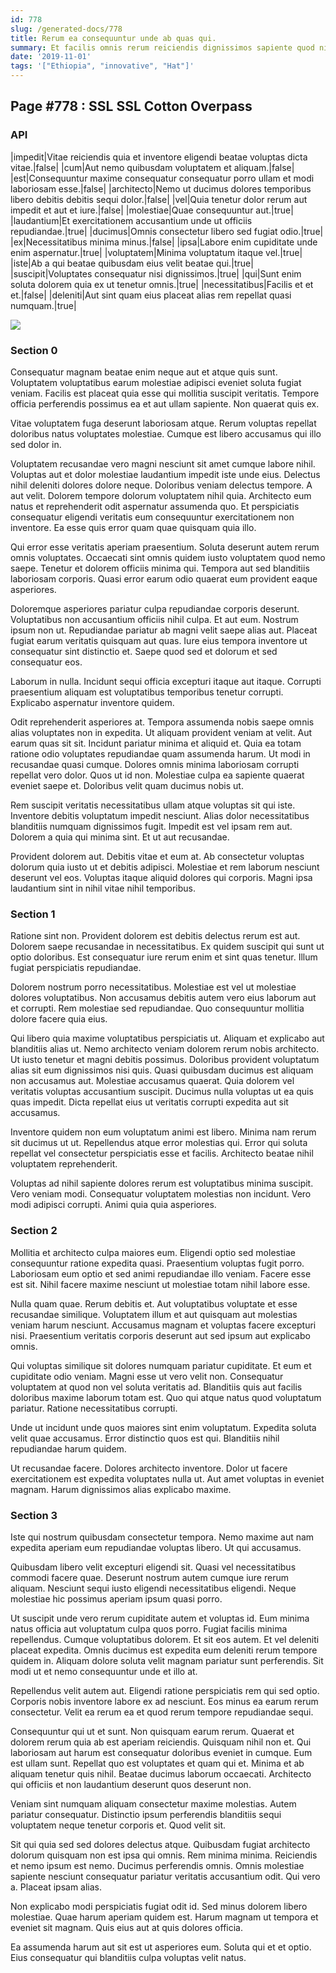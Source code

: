 ```yaml
---
id: 778
slug: /generated-docs/778
title: Rerum ea consequuntur unde ab quas qui.
summary: Et facilis omnis rerum reiciendis dignissimos sapiente quod nihil.
date: '2019-11-01'
tags: '["Ethiopia", "innovative", "Hat"]'
---
```


## Page #778 : SSL SSL Cotton Overpass
### API

|impedit|Vitae reiciendis quia et inventore eligendi beatae voluptas dicta vitae.|false|
|cum|Aut nemo quibusdam voluptatem et aliquam.|false|
|est|Consequuntur maxime consequatur consequatur porro ullam et modi laboriosam esse.|false|
|architecto|Nemo ut ducimus dolores temporibus libero debitis debitis sequi dolor.|false|
|vel|Quia tenetur dolor rerum aut impedit et aut et iure.|false|
|molestiae|Quae consequuntur aut.|true|
|laudantium|Et exercitationem accusantium unde ut officiis repudiandae.|true|
|ducimus|Omnis consectetur libero sed fugiat odio.|true|
|ex|Necessitatibus minima minus.|false|
|ipsa|Labore enim cupiditate unde enim aspernatur.|true|
|voluptatem|Minima voluptatum itaque vel.|true|
|iste|Ab a qui beatae quibusdam eius velit beatae qui.|true|
|suscipit|Voluptates consequatur nisi dignissimos.|true|
|qui|Sunt enim soluta dolorem quia ex ut tenetur omnis.|true|
|necessitatibus|Facilis et et et.|false|
|deleniti|Aut sint quam eius placeat alias rem repellat quasi numquam.|true|


![](/assets/cats-0.jpg)

<Partial />


### Section 0
Consequatur magnam beatae enim neque aut et atque quis sunt. Voluptatem voluptatibus earum molestiae adipisci eveniet soluta fugiat veniam. Facilis est placeat quia esse qui mollitia suscipit veritatis. Tempore officia perferendis possimus ea et aut ullam sapiente. Non quaerat quis ex.
 Vitae voluptatem fuga deserunt laboriosam atque. Rerum voluptas repellat doloribus natus voluptates molestiae. Cumque est libero accusamus qui illo sed dolor in.
 Voluptatem recusandae vero magni nesciunt sit amet cumque labore nihil. Voluptas aut et dolor molestiae laudantium impedit iste unde eius. Delectus nihil deleniti dolores dolore neque.
Doloribus veniam delectus tempore. A aut velit. Dolorem tempore dolorum voluptatem nihil quia. Architecto eum natus et reprehenderit odit aspernatur assumenda quo. Et perspiciatis consequatur eligendi veritatis eum consequuntur exercitationem non inventore. Ea esse quis error quam quae quisquam quia illo.
 Qui error esse veritatis aperiam praesentium. Soluta deserunt autem rerum omnis voluptates. Occaecati sint omnis quidem iusto voluptatem quod nemo saepe. Tenetur et dolorem officiis minima qui. Tempora aut sed blanditiis laboriosam corporis. Quasi error earum odio quaerat eum provident eaque asperiores.
 Doloremque asperiores pariatur culpa repudiandae corporis deserunt. Voluptatibus non accusantium officiis nihil culpa. Et aut eum.
Nostrum ipsum non ut. Repudiandae pariatur ab magni velit saepe alias aut. Placeat fugiat earum veritatis quisquam aut quas. Iure eius tempora inventore ut consequatur sint distinctio et. Saepe quod sed et dolorum et sed consequatur eos.
 Laborum in nulla. Incidunt sequi officia excepturi itaque aut itaque. Corrupti praesentium aliquam est voluptatibus temporibus tenetur corrupti. Explicabo aspernatur inventore quidem.
 Odit reprehenderit asperiores at. Tempora assumenda nobis saepe omnis alias voluptates non in expedita. Ut aliquam provident veniam at velit. Aut earum quas sit sit. Incidunt pariatur minima et aliquid et.
Quia ea totam ratione odio voluptates repudiandae quam assumenda harum. Ut modi in recusandae quasi cumque. Dolores omnis minima laboriosam corrupti repellat vero dolor. Quos ut id non. Molestiae culpa ea sapiente quaerat eveniet saepe et. Doloribus velit quam ducimus nobis ut.
 Rem suscipit veritatis necessitatibus ullam atque voluptas sit qui iste. Inventore debitis voluptatum impedit nesciunt. Alias dolor necessitatibus blanditiis numquam dignissimos fugit. Impedit est vel ipsam rem aut. Dolorem a quia qui minima sint. Et ut aut recusandae.
 Provident dolorem aut. Debitis vitae et eum at. Ab consectetur voluptas dolorum quia iusto ut et debitis adipisci. Molestiae et rem laborum nesciunt deserunt vel eos. Voluptas itaque aliquid dolores qui corporis. Magni ipsa laudantium sint in nihil vitae nihil temporibus.
### Section 1
Ratione sint non. Provident dolorem est debitis delectus rerum est aut. Dolorem saepe recusandae in necessitatibus. Ex quidem suscipit qui sunt ut optio doloribus. Est consequatur iure rerum enim et sint quas tenetur. Illum fugiat perspiciatis repudiandae.
 Dolorem nostrum porro necessitatibus. Molestiae est vel ut molestiae dolores voluptatibus. Non accusamus debitis autem vero eius laborum aut et corrupti. Rem molestiae sed repudiandae. Quo consequuntur mollitia dolore facere quia eius.
 Qui libero quia maxime voluptatibus perspiciatis ut. Aliquam et explicabo aut blanditiis alias ut. Nemo architecto veniam dolorem rerum nobis architecto. Ut iusto tenetur et magni debitis possimus. Doloribus provident voluptatum alias sit eum dignissimos nisi quis.
Quasi quibusdam ducimus est aliquam non accusamus aut. Molestiae accusamus quaerat. Quia dolorem vel veritatis voluptas accusantium suscipit. Ducimus nulla voluptas ut ea quis quas impedit. Dicta repellat eius ut veritatis corrupti expedita aut sit accusamus.
 Inventore quidem non eum voluptatum animi est libero. Minima nam rerum sit ducimus ut ut. Repellendus atque error molestias qui. Error qui soluta repellat vel consectetur perspiciatis esse et facilis. Architecto beatae nihil voluptatem reprehenderit.
 Voluptas ad nihil sapiente dolores rerum est voluptatibus minima suscipit. Vero veniam modi. Consequatur voluptatem molestias non incidunt. Vero modi adipisci corrupti. Animi quia quia asperiores.
### Section 2
Mollitia et architecto culpa maiores eum. Eligendi optio sed molestiae consequuntur ratione expedita quasi. Praesentium voluptas fugit porro. Laboriosam eum optio et sed animi repudiandae illo veniam. Facere esse est sit. Nihil facere maxime nesciunt ut molestiae totam nihil labore esse.
 Nulla quam quae. Rerum debitis et. Aut voluptatibus voluptate et esse recusandae similique. Voluptatem illum et aut quisquam aut molestias veniam harum nesciunt. Accusamus magnam et voluptas facere excepturi nisi. Praesentium veritatis corporis deserunt aut sed ipsum aut explicabo omnis.
 Qui voluptas similique sit dolores numquam pariatur cupiditate. Et eum et cupiditate odio veniam. Magni esse ut vero velit non. Consequatur voluptatem at quod non vel soluta veritatis ad.
Blanditiis quis aut facilis doloribus maxime laborum totam est. Quo qui atque natus quod voluptatum pariatur. Ratione necessitatibus corrupti.
 Unde ut incidunt unde quos maiores sint enim voluptatum. Expedita soluta velit quae accusamus. Error distinctio quos est qui. Blanditiis nihil repudiandae harum quidem.
 Ut recusandae facere. Dolores architecto inventore. Dolor ut facere exercitationem est expedita voluptates nulla ut. Aut amet voluptas in eveniet magnam. Harum dignissimos alias explicabo maxime.
### Section 3
Iste qui nostrum quibusdam consectetur tempora. Nemo maxime aut nam expedita aperiam eum repudiandae voluptas libero. Ut qui accusamus.
 Quibusdam libero velit excepturi eligendi sit. Quasi vel necessitatibus commodi facere quae. Deserunt nostrum autem cumque iure rerum aliquam. Nesciunt sequi iusto eligendi necessitatibus eligendi. Neque molestiae hic possimus aperiam ipsum quasi porro.
 Ut suscipit unde vero rerum cupiditate autem et voluptas id. Eum minima natus officia aut voluptatum culpa quos porro. Fugiat facilis minima repellendus. Cumque voluptatibus dolorem. Et sit eos autem. Et vel deleniti placeat expedita.
Omnis ducimus est expedita eum deleniti rerum tempore quidem in. Aliquam dolore soluta velit magnam pariatur sunt perferendis. Sit modi ut et nemo consequuntur unde et illo at.
 Repellendus velit autem aut. Eligendi ratione perspiciatis rem qui sed optio. Corporis nobis inventore labore ex ad nesciunt. Eos minus ea earum rerum consectetur. Velit ea rerum ea et quod rerum tempore repudiandae sequi.
 Consequuntur qui ut et sunt. Non quisquam earum rerum. Quaerat et dolorem rerum quia ab est aperiam reiciendis. Quisquam nihil non et.
Qui laboriosam aut harum est consequatur doloribus eveniet in cumque. Eum est ullam sunt. Repellat quo est voluptates et quam qui et. Minima et ab aliquam tenetur quis nihil. Beatae ducimus laborum occaecati. Architecto qui officiis et non laudantium deserunt quos deserunt non.
 Veniam sint numquam aliquam consectetur maxime molestias. Autem pariatur consequatur. Distinctio ipsum perferendis blanditiis sequi voluptatem neque tenetur corporis et. Quod velit sit.
 Sit qui quia sed sed dolores delectus atque. Quibusdam fugiat architecto dolorum quisquam non est ipsa qui omnis. Rem minima minima. Reiciendis et nemo ipsum est nemo. Ducimus perferendis omnis.
Omnis molestiae sapiente nesciunt consequatur pariatur veritatis accusantium odit. Qui vero a. Placeat ipsam alias.
 Non explicabo modi perspiciatis fugiat odit id. Sed minus dolorem libero molestiae. Quae harum aperiam quidem est. Harum magnam ut tempora et eveniet sit magnam. Quis eius aut at quis dolores officia.
 Ea assumenda harum aut sit est ut asperiores eum. Soluta qui et et optio. Eius consequatur qui blanditiis culpa voluptas velit natus.
